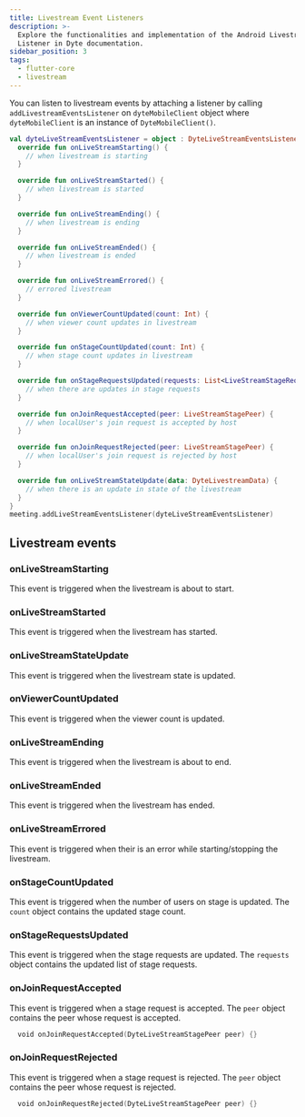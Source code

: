```yaml
---
title: Livestream Event Listeners
description: >-
  Explore the functionalities and implementation of the Android Livestream
  Listener in Dyte documentation.
sidebar_position: 3
tags:
  - flutter-core
  - livestream
---
```


You can listen to livestream events by attaching a listener by calling `addLivestreamEventsListener` on `dyteMobileClient` object where `dyteMobileClient` is an instance of `DyteMobileClient()`.

```kotlin
val dyteLiveStreamEventsListener = object : DyteLiveStreamEventsListener {
  override fun onLiveStreamStarting() {
    // when livestream is starting
  }

  override fun onLiveStreamStarted() {
    // when livestream is started
  }

  override fun onLiveStreamEnding() {
    // when livestream is ending
  }

  override fun onLiveStreamEnded() {
    // when livestream is ended
  }

  override fun onLiveStreamErrored() {
    // errored livestream
  }

  override fun onViewerCountUpdated(count: Int) {
    // when viewer count updates in livestream
  }

  override fun onStageCountUpdated(count: Int) {
    // when stage count updates in livestream
  }

  override fun onStageRequestsUpdated(requests: List<LiveStreamStageRequestPeer>) {
    // when there are updates in stage requests
  }

  override fun onJoinRequestAccepted(peer: LiveStreamStagePeer) {
    // when localUser's join request is accepted by host
  }

  override fun onJoinRequestRejected(peer: LiveStreamStagePeer) {
    // when localUser's join request is rejected by host
  }

  override fun onLiveStreamStateUpdate(data: DyteLivestreamData) {
    // when there is an update in state of the livestream
  }
}
meeting.addLiveStreamEventsListener(dyteLiveStreamEventsListener)
```

## Livestream events

### onLiveStreamStarting

This event is triggered when the livestream is about to start.

### onLiveStreamStarted

This event is triggered when the livestream has started.

### onLiveStreamStateUpdate

This event is triggered when the livestream state is updated.

### onViewerCountUpdated

This event is triggered when the viewer count is updated.

### onLiveStreamEnding

This event is triggered when the livestream is about to end.

### onLiveStreamEnded

This event is triggered when the livestream has ended.

### onLiveStreamErrored

This event is triggered when their is an error while starting/stopping the livestream.

### onStageCountUpdated

This event is triggered when the number of users on stage is updated. The `count` object contains the updated stage count.

### onStageRequestsUpdated

This event is triggered when the stage requests are updated. The `requests` object contains the updated list of stage requests.

### onJoinRequestAccepted

This event is triggered when a stage request is accepted. The `peer` object contains the peer whose request is accepted.

```kotlin
  void onJoinRequestAccepted(DyteLiveStreamStagePeer peer) {}
```

### onJoinRequestRejected

This event is triggered when a stage request is rejected. The `peer` object contains the peer whose request is rejected.

```kotlin
  void onJoinRequestRejected(DyteLiveStreamStagePeer peer) {}
```

<head>
  <title>Android Core Livestream Event Listeners</title>
</head>
